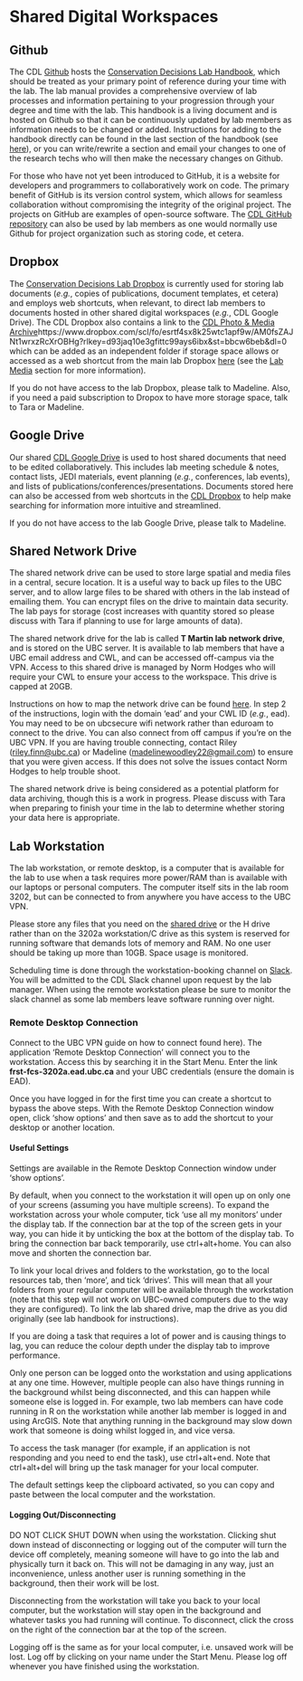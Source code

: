 # Shared Digital Workspaces {-#shareddigital}

## Github {-#github}

The CDL [Github](https://github.com/ConservationDecisionsLab/CDL-lab-handbook) hosts the [Conservation Decisions Lab Handbook](https://conservationdecisionslab.github.io/CDL-lab-handbook/), which should be treated as your primary point of reference during your time with the lab. The lab manual provides a comprehensive overview of lab processes and information pertaining to your progression through your degree and time with the lab. This handbook is  a living document and is hosted on Github so that it can be continuously updated by lab members as information needs to be changed or added. Instructions for adding to the handbook directly can be found in the last section of the handbook (see [here](#howtocontribute)), or you can write/rewrite a section and email your changes to one of the research techs who will then make the necessary changes on Github.

For those who have not yet been introduced to GitHub, it is a website for developers and programmers to collaboratively work on code. The primary benefit of GitHub is its version control system, which allows for seamless collaboration without compromising the integrity of the original project. The projects on GitHub are examples of open-source software. The [CDL GitHub repository](https://github.com/ConservationDecisionsLab) can also be used by lab members as one would normally use Github for project organization such as storing code, et cetera.

## Dropbox {-#dropbox}

The [Conservation Decisions Lab Dropbox](https://www.dropbox.com/home/Conservation%20Decisions%20Lab?di=left_nav_browse) is currently used for storing lab documents (*e.g.*, copies of publications, document templates, et cetera) and employs web shortcuts, when relevant, to direct lab members to documents hosted in other shared digital workspaces (*e.g.*, CDL Google Drive). The CDL Dropbox also contains a link to the [CDL Photo & Media Archive]()https://www.dropbox.com/scl/fo/esrtf4sx8k25wtc1apf9w/AM0fsZAJNt1wrxzRcXrOBHg?rlkey=d93jaq10e3gfittc99ays6ibx&st=bbcw6beb&dl=0 which can be added as an independent folder if storage space allows or accessed as a web shortcut from the main lab Dropbox [here](https://www.dropbox.com/scl/fo/2hyfyzuxhhri89uhegx68/AJbCP4FY9QUj9cUT2qlcxkw?rlkey=26cdprwes3spbzohu8lcfw76l&st=q1q9cobf&dl=0) (see the [Lab Media](#media) section for more information). 

If you do not have access to the lab Dropbox, please talk to Madeline. Also, if you need a paid subscription to Dropox to have more storage space, talk to Tara or Madeline.

## Google Drive {-#googledrive}

Our shared [CDL Google Drive](https://drive.google.com/drive/u/0/folders/1S0HorbfWMeabPMoyvBvCEPGnz0_FGVXy) is used to host shared documents that need to be edited collaboratively. This includes lab meeting schedule & notes, contact lists, JEDI materials, event planning (*e.g.*, conferences, lab events), and lists of publications/conferences/presentations. Documents stored here can also be accessed from web shortcuts in the [CDL Dropbox](https://www.dropbox.com/home/Conservation%20Decisions%20Lab) to help make searching for information more intuitive and streamlined.

If you do not have access to the lab Google Drive, please talk to Madeline.

## Shared Network Drive {-#sharednetworkdrive}

The shared network drive can be used to store large spatial and media files in a central, secure location. It is a useful way to back up files to the UBC server, and to allow large files to be shared with others in the lab instead of emailing them. You can encrypt files on the drive to maintain data security. The lab pays for storage (cost increases with quantity stored so please discuss with Tara if planning to use for large amounts of data).

The shared network drive for the lab is called **T Martin lab network drive**, and is stored on the UBC server. It is available to lab members that have a UBC email address and CWL, and can be accessed off-campus via the VPN. Access to this shared drive is managed by Norm Hodges who will require your CWL to ensure your access to the workspace. This drive is capped at 20GB.

Instructions on how to map the network drive can be found [here](https://it.ubc.ca/services/web-servers-storage/teamshare-storage-service/mapping-or-mounting-teamshare-macos). In step 2 of the instructions, login with the domain ‘ead’ and your CWL ID (*e.g.*, ead\finnr). You may need to be on ubcsecure wifi network rather than eduroam to connect to the drive.  You can also connect from off campus if you’re on the UBC VPN. If you are having trouble connecting, contact Riley (<riley.finn@ubc.ca>) or Madeline (<madelinewoodley22@gmail.com>) to ensure that you were given access. If this does not solve the issues contact Norm Hodges to help trouble shoot. 

The shared network drive is being considered as a potential platform for data archiving, though this is a work in progress. Please discuss with Tara when preparing to finish your time in the lab to determine whether storing your data here is appropriate.

## Lab Workstation {-#workstation}

The lab workstation, or remote desktop, is a computer that is available for the lab to use when a task requires more power/RAM than is available with our laptops or personal computers. The computer itself sits in the lab room 3202, but can be connected to from anywhere you have access to the UBC VPN.

Please store any files that you need on the [shared drive](sharednetworkdrive) or the H drive rather than on the 3202a workstation/C drive as this system is reserved for running software that demands lots of memory and RAM. No one user should be taking up more than 10GB. Space usage is monitored.

Scheduling time is done through the workstation-booking channel on [Slack](#slack). You will be admitted to the CDL Slack channel upon request by the lab manager. When using the remote workstation please be sure to monitor the slack channel as some lab members leave software running over night.

### Remote Desktop Connection {-#remoteconnect}

Connect to the UBC VPN guide on how to connect found here). The application ‘Remote Desktop Connection’ will connect you to the workstation. Access this by searching it in the Start Menu. Enter the link **frst-fcs-3202a.ead.ubc.ca** and your UBC credentials (ensure the domain is EAD\).

Once you have logged in for the first time you can create a shortcut to bypass the above steps. With the Remote Desktop Connection window open, click ‘show options’ and then save as to add the shortcut to your desktop or another location.

#### Useful Settings {-#settings}

Settings are available in the Remote Desktop Connection window under ‘show options’. 

By default, when you connect to the workstation it will open up on only one of your screens (assuming you have multiple screens). To expand the workstation across your whole computer, tick ‘use all my monitors’ under the display tab. If the connection bar at the top of the screen gets in your way, you can hide it by unticking the box at the bottom of the display tab. To bring the connection bar back temporarily, use ctrl+alt+home. You can also move and shorten the connection bar.

To link your local drives and folders to the workstation, go to the local resources tab, then ‘more’, and tick ‘drives’. This will mean that all your folders from your regular computer will be available through the workstation (note that this step will not work on UBC-owned computers due to the way they are configured). To link the lab shared drive, map the drive as you did originally (see lab handbook for instructions).

If you are doing a task that requires a lot of power and is causing things to lag, you can reduce the colour depth under the display tab to improve performance.

Only one person can be logged onto the workstation and using applications at any one time. However, multiple people can also have things running in the background whilst being disconnected, and this can happen while someone else is logged in. For example, two lab members can have code running in R on the workstation while another lab member is logged in and using ArcGIS. Note that anything running in the background may slow down work that someone is doing whilst logged in, and vice versa.

To access the task manager (for example, if an application is not responding and you need to end the task), use ctrl+alt+end. Note that ctrl+alt+del will bring up the task manager for your local computer.

The default settings keep the clipboard activated, so you can copy and paste between the local computer and the workstation.

#### Logging Out/Disconnecting {-#disconnectingremote}

DO NOT CLICK SHUT DOWN when using the workstation. Clicking shut down instead of disconnecting or logging out of the computer will turn the device off completely, meaning someone will have to go into the lab and physically turn it back on. This will not be damaging in any way, just an inconvenience, unless another user is running something in the background, then their work will be lost. 

Disconnecting from the workstation will take you back to your local computer, but the workstation will stay open in the background and whatever tasks you had running will continue. To disconnect, click the cross on the right of the connection bar at the top of the screen.

Logging off is the same as for your local computer, i.e. unsaved work will be lost. Log off by clicking on your name under the Start Menu. Please log off whenever you have finished using the workstation.